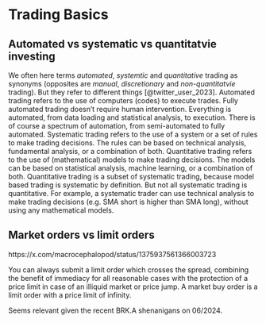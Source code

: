 # Trading Basics

## Automated vs systematic vs quantitatvie investing

We often here terms *automated*, *systemtic* and *quantitative* trading as synonyms (opposites are *manual*, *discretionary* and *non-quantitatvie*  trading). But they refer to different things [@twitter_user_2023]. Automated trading refers to the use of computers (codes) to execute trades. Fully automated trading doesn't require human intervention. Everything is automated, from data loading and statistical analysis, to execution. There is of course a spectrum of automation, from semi-automated to fully automated. Systematic trading refers to the use of a system or a set of rules to make trading decisions. The rules can be based on technical analysis, fundamental analysis, or a combination of both. Quantitative trading refers to the use of (mathematical) models to make trading decisions. The models can be based on statistical analysis, machine learning, or a combination of both. Quantitative trading is a subset of systematic trading, because model based trading is systematic by definition. But not all systematic trading is quantitative. For example, a systematic trader can use technical analysis to make trading decisions (e.g. SMA short is higher than SMA long), without using any mathematical models.


## Market orders vs limit orders

https://x.com/macrocephalopod/status/1375937561366003723


You can always submit a limit order which crosses the spread, combining the benefit of immediacy for all reasonable cases with the protection of a price limit in case of an illiquid market or price jump. A market buy order is a limit order with a price limit of infinity.


Seems relevant given the recent BRK.A shenanigans on 06/2024.
